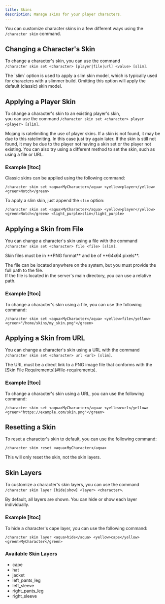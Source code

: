 ```yaml
---
title: Skins
description: Manage skins for your player characters.
---
```


You can customize character skins in a few different ways using the `/character skin` command.

## Changing a Character's Skin

To change a character's skin, you can use the command  
`/character skin set <character> [player|file|url] <value> [slim]`.

<Callout type="info">
  The `slim` option is used to apply a slim skin model, which is typically used for characters with
  a slimmer build. Omitting this option will apply the default (classic) skin model.
</Callout>

## Applying a Player Skin

To change a character's skin to an existing player's skin,  
you can use the command `/character skin set <character> player <player> [slim]`.

<Callout type="warning" title="Skin Not Found">
  Mojang is ratelimiting the use of player skins. If a skin is not found, it may be due to this
  ratelimiting. In this case just try again later. If the skin is still not found, it may be due to
  the player not having a skin set or the player not existing. You can also try using a different
  method to set the skin, such as using a file or URL.
</Callout>

### Example [!toc]

Classic skins can be applied using the following command:

```
/character skin set <aqua>MyCharacter</aqua> <yellow>player</yellow> <green>Notch</green>
```

To apply a slim skin, just append the `slim` option:

```
/character skin set <aqua>MyCharacter</aqua> <yellow>player</yellow> <green>Notch</green> <light_purple>slim</light_purple>
```

## Applying a Skin from File

You can change a character's skin using a file with the command  
`/character skin set <character> file <file> [slim]`.

<Callout type="info" title="File Requirements" id="file-requirements">
Skin files must be in **PNG format** and be of **64x64 pixels**.

The file can be located anywhere on the system, but you must provide the full path to the file.  
If the file is located in the server's main directory, you can use a relative path.

</Callout>

### Example [!toc]

To change a character's skin using a file, you can use the following command:

```
/character skin set <aqua>MyCharacter</aqua> <yellow>file</yellow> <green>"/home/skins/my_skin.png"</green>
```

## Applying a Skin from URL

You can change a character's skin using a URL with the command  
`/character skin set <character> url <url> [slim]`.

<Callout type="info" title="URL Requirements" id="url-requirements">
  The URL must be a direct link to a PNG image file that conforms with the [Skin File
  Requirements](#file-requirements).
</Callout>

### Example [!toc]

To change a character's skin using a URL, you can use the following command:

```
/character skin set <aqua>MyCharacter</aqua> <yellow>url</yellow> <green>"https://example.com/skin.png"</green>
```

## Resetting a Skin

To reset a character's skin to default, you can use the following command:

```
/character skin reset <aqua>MyCharacter</aqua>
```

<Callout type="info">This will only reset the skin, not the skin layers.</Callout>

## Skin Layers

To customize a character's skin layers, you can use the command  
`/character skin layer [hide|show] <layer> <character>`.

By default, all layers are shown. You can hide or show each layer individually.

### Example [!toc]

To hide a character's cape layer, you can use the following command:

```
/character skin layer <aqua>hide</aqua> <yellow>cape</yellow> <green>MyCharacter</green>
```

### Available Skin Layers

- cape
- hat
- jacket
- left_pants_leg
- left_sleeve
- right_pants_leg
- right_sleeve
